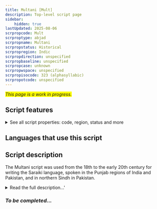 ```yaml
---
title: Multani [Mult]
description: Top-level script page
sidebar:
    hidden: true
lastUpdated: 2025-08-06
scrpropcode: Mult
scrproptype: abjad
scrpropname: Multani
scrpropstatus: Historical
scrpropregion: Indic
scrpropdirection: unspecified
scrpropbaseline: unspecified
scrpropcase: unknown
scrpropwspace: unspecified
scrpropisocode: 323 (alphasyllabic)
scrpropotcode: unspecified
---
```


<span style='background-color:yellow'>_This page is a work in progress._</span>


## Script features

<details>
<summary> See all script properties: code, region, status and more</summary>
<ScriptInfo />
</details>

## Languages that use this script

<WsList script='Mult' wsMax='5' />

## Script description

The Multani script was used from the 18th to the early 20th century for writing the Saraiki language, spoken in the Punjab regions of India and Pakistan, and in northern Sindh in Pakistan.

<details><summary>Read the full description...'</summary>_Not yet available._</details>

### _To be completed..._

